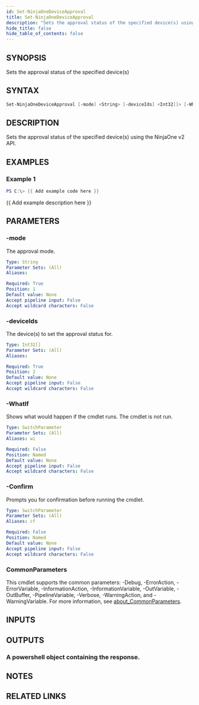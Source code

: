 ```yaml
---
id: Set-NinjaOneDeviceApproval
title: Set-NinjaOneDeviceApproval
description: "Sets the approval status of the specified device(s) using the NinjaOne v2 API."
hide_title: false
hide_table_of_contents: false
---
```


## SYNOPSIS

Sets the approval status of the specified device(s)

## SYNTAX

```powershell
Set-NinjaOneDeviceApproval [-mode] <String> [-deviceIds] <Int32[]> [-WhatIf] [-Confirm] [<CommonParameters>]
```

## DESCRIPTION

Sets the approval status of the specified device(s) using the NinjaOne v2 API.

## EXAMPLES

### Example 1

```powershell
PS C:\> {{ Add example code here }}
```

{{ Add example description here }}

## PARAMETERS

### -mode

The approval mode.

```yaml
Type: String
Parameter Sets: (All)
Aliases:

Required: True
Position: 1
Default value: None
Accept pipeline input: False
Accept wildcard characters: False
```

### -deviceIds

The device(s) to set the approval status for.

```yaml
Type: Int32[]
Parameter Sets: (All)
Aliases:

Required: True
Position: 2
Default value: None
Accept pipeline input: False
Accept wildcard characters: False
```

### -WhatIf

Shows what would happen if the cmdlet runs.
The cmdlet is not run.

```yaml
Type: SwitchParameter
Parameter Sets: (All)
Aliases: wi

Required: False
Position: Named
Default value: None
Accept pipeline input: False
Accept wildcard characters: False
```

### -Confirm

Prompts you for confirmation before running the cmdlet.

```yaml
Type: SwitchParameter
Parameter Sets: (All)
Aliases: cf

Required: False
Position: Named
Default value: None
Accept pipeline input: False
Accept wildcard characters: False
```

### CommonParameters

This cmdlet supports the common parameters: -Debug, -ErrorAction, -ErrorVariable, -InformationAction, -InformationVariable, -OutVariable, -OutBuffer, -PipelineVariable, -Verbose, -WarningAction, and -WarningVariable. For more information, see [about_CommonParameters](http://go.microsoft.com/fwlink/?LinkID=113216).

## INPUTS

## OUTPUTS

### A powershell object containing the response.

## NOTES

## RELATED LINKS

